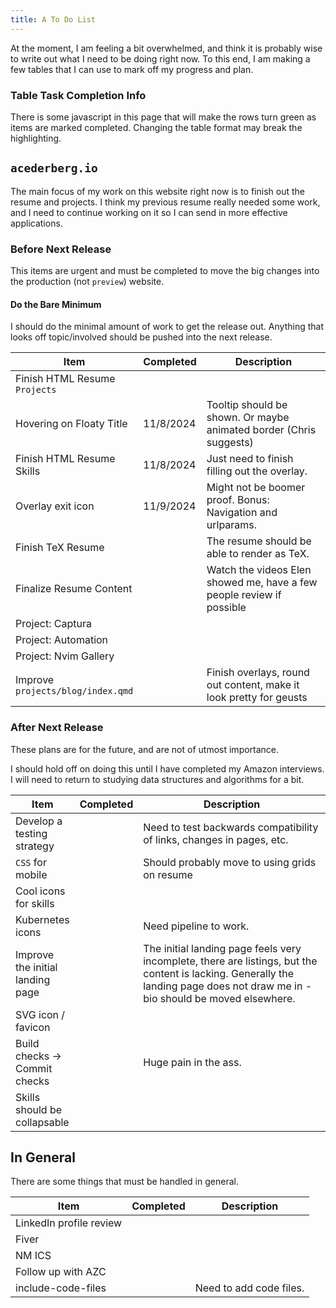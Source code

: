 ```yaml
---
title: A To Do List
---
```


At the moment, I am feeling a bit overwhelmed, and think it is probably wise
to write out what I need to be doing right now. To this end, I am making a few
tables that I can use to mark off my progress and plan.

::: { .callout-note }

### Table Task Completion Info

There is some javascript in this page that will make the rows turn green as
items are marked completed. Changing the table format may break the
highlighting.

:::

## `acederberg.io`

The main focus of my work on this website right now is to finish out the resume
and projects. I think my previous resume really needed some work, and I need to
continue working on it so I can send in more effective applications.

### Before Next Release

This items are urgent and must be completed to move the big changes into the
production (not `preview`) website.

::: { .callout-warning }

#### Do the Bare Minimum

I should do the minimal amount of work to get the release out.
Anything that looks off topic/involved should be pushed into the next release.

:::

| Item                              | Completed | Description                                                           |
| --------------------------------- | --------- | --------------------------------------------------------------------- |
| Finish HTML Resume `Projects`     |           |                                                                       |
| Hovering on Floaty Title          | 11/8/2024 | Tooltip should be shown. Or maybe animated border (Chris suggests)    |
| Finish HTML Resume Skills         | 11/8/2024 | Just need to finish filling out the overlay.                          |
| Overlay exit icon                 | 11/9/2024 | Might not be boomer proof. Bonus: Navigation and urlparams.           |
| Finish TeX Resume                 |           | The resume should be able to render as TeX.                           |
| Finalize Resume Content           |           | Watch the videos Elen showed me, have a few people review if possible |
| Project: Captura                  |           |                                                                       |
| Project: Automation               |           |                                                                       |
| Project: Nvim Gallery             |           |                                                                       |
| Improve `projects/blog/index.qmd` |           | Finish overlays, round out content, make it look pretty for geusts    |

### After Next Release

These plans are for the future, and are not of utmost importance.

::: { .callout-warning }

I should hold off on doing this until I have completed my Amazon interviews.
I will need to return to studying data structures and algorithms for a bit.

:::

| Item                             | Completed | Description                                                                                                                                                                     |
| -------------------------------- | --------- | ------------------------------------------------------------------------------------------------------------------------------------------------------------------------------- |
| Develop a testing strategy       |           | Need to test backwards compatibility of links, changes in pages, etc.                                                                                                           |
| `CSS` for mobile                 |           | Should probably move to using grids on resume                                                                                                                                   |
| Cool icons for skills            |           |                                                                                                                                                                                 |
| Kubernetes icons                 |           | Need pipeline to work.                                                                                                                                                          |
| Improve the initial landing page |           | The initial landing page feels very incomplete, there are listings, but the content is lacking. Generally the landing page does not draw me in - bio should be moved elsewhere. |
| SVG icon / favicon               |           |                                                                                                                                                                                 |
| Build checks -> Commit checks    |           | Huge pain in the ass.                                                                                                                                                           |
| Skills should be collapsable     |           |                                                                                                                                                                                 |

## In General

There are some things that must be handled in general.

| Item                    | Completed | Description             |
| ----------------------- | --------- | ----------------------- |
| LinkedIn profile review |           |                         |
| Fiver                   |           |                         |
| NM ICS                  |           |                         |
| Follow up with AZC      |           |                         |
| include-code-files      |           | Need to add code files. |

<script>
  Array
    .from(document.getElementsByTagName("tr"))
    .map(item => {
      let completed = Array.from(item.getElementsByTagName("td"))[1]
      if ( !completed?.innerHTML ) return

      console.log(completed)
      completed.closest("tr").classList.add("bg-green")
    })

  // Array
  //   .from(document.getElementsByTagName("table"))
  //   .map(item => {
  //   })
</script>
